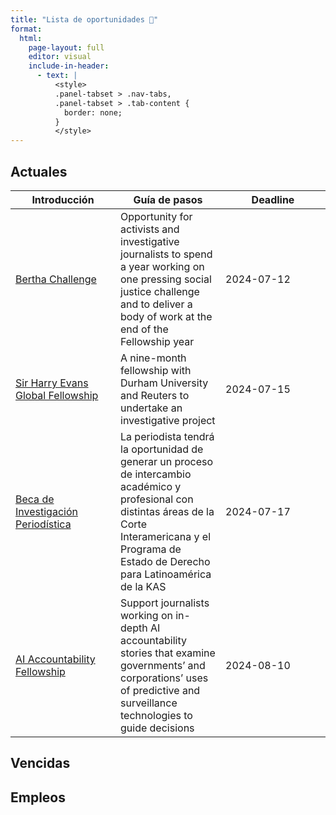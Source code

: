 ```yaml
---
title: "Lista de oportunidades 🚀"
format: 
  html:
    page-layout: full
    editor: visual
    include-in-header:
      - text: |
          <style>
          .panel-tabset > .nav-tabs,
          .panel-tabset > .tab-content {
            border: none;
          }
          </style>
---
```


::: {.panel-tabset .nav-pills}

## Actuales

| Introducción | Guía de pasos | Deadline |
| --- | --- | --- |
| [Bertha Challenge](https://berthafoundation.org/story/bertha-challenge-2025/) | Opportunity for activists and investigative journalists to spend a year working on one pressing social justice challenge and to deliver a body of work at the end of the Fellowship year | 2024-07-12 |
| [Sir Harry Evans Global Fellowship ](https://www.durham.ac.uk/sir-harry-evans-memorial-fund/global-fellowship/) | A nine-month fellowship with Durham University and Reuters to undertake an investigative project | 2024-07-15 |
| [Beca de Investigación Periodística](https://www.corteidh.or.cr/tablas/dialoga/beca.html) | La periodista tendrá la oportunidad de generar un proceso de intercambio académico y profesional con distintas áreas de la Corte Interamericana y el Programa de Estado de Derecho para Latinoamérica de la KAS | 2024-07-17 |
| [AI Accountability Fellowship](https://pulitzercenter.org/grants-fellowships/opportunities-journalists/ai-accountability-fellowships) | Support journalists working on in-depth AI accountability stories that examine governments' and corporations’ uses of predictive and surveillance technologies to guide decisions | 2024-08-10 |

## Vencidas


## Empleos

:::